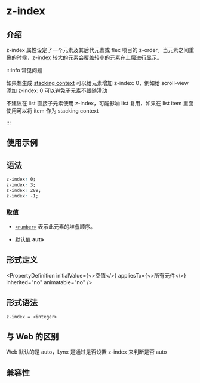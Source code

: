 # z-index

## 介绍

z-index 属性设定了一个元素及其后代元素或 flex 项目的 z-order。当元素之间重叠的时候，z-index 较大的元素会覆盖较小的元素在上层进行显示。

:::info 常见问题

如果想生成 [stacking context](https://developer.mozilla.org/en-US/docs/Web/CSS/CSS_Positioning/Understanding_z_index/The_stacking_context) 可以给元素增加 z-index: 0，例如给 scroll-view 添加 z-index: 0 可以避免子元素不跟随滑动

不建议在 list 直接子元素使用 z-index，可能影响 list 复用，如果在 list item 里面使用可以将 item 作为 stacking context

:::

## 使用示例


<Go
  example="css-api"
  defaultFile="src/z-index/App.tsx"
  img="/assets/doc/css/z-index.jpg"
  entry="src/z-index"
  defaultEntryFile="dist/z-index.lynx.bundle"
/>

## 语法

```css
z-index: 0;
z-index: 3;
z-index: 289;
z-index: -1;
```

### 取值

- [`<number>`](api/css/data-type/number)
  表示此元素的堆叠顺序。

- 默认值
  **auto**

## 形式定义


<PropertyDefinition
  initialValue={<>空值</>}
  appliesTo={<>所有元件</>}
  inherited="no"
  animatable="no"
/>

## 形式语法

```
z-index = <integer>
```

## 与 Web 的区别

Web 默认的是 auto，Lynx 是通过是否设置 z-index 来判断是否 auto

## 兼容性


<LegacyCompatTable metadata="css/properties/z-index" />
